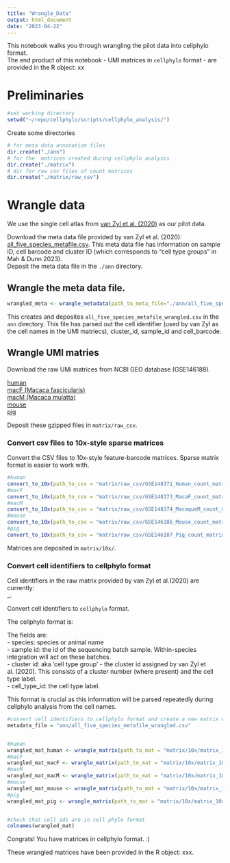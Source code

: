 ```yaml
---
title: "Wrangle_Data"
output: html_document
date: "2023-04-22"
---
```


This notebook walks you through wrangling the pilot data into cellphylo format.  
The end product of this notebook - UMI matrices in `cellphylo` format - are provided in the R object: xx  

# Preliminaries  
```r
#set working directory
setwd("~/repo/cellphylo/scripts/cellphylo_analysis/")

```

Create some directories  
```r

# for meta data annotation files
dir.create("./ann")
# for the  matrices created during cellphylo analysis
dir.create("./matrix")
# dir for raw csv files of count matrices 
dir.create("./matrix/raw_csv")

```

# Wrangle data  
We use the single cell atlas from [van Zyl et al.   (2020)](https://doi.org/10.1073/pnas.2001250117) as our pilot data.  

Download the meta data file provided by van Zyl et al. (2020):   [all_five_species_metafile.csv](https://singlecell.broadinstitute.org/single_cell/study/SCP780/).
This meta data file has information on sample ID, cell barcode and cluster ID (which corresponds to "cell type groups" in Mah & Dunn 2023).  
Deposit the meta data file in the `./ann` directory.  

## Wrangle the meta data file. 
```r

wrangled_meta <- wrangle_metadata(path_to_meta_file="./ann/all_five_species_metafile.csv")

```

This creates and deposites `all_five_species_metafile_wrangled.csv` in the `ann` directory. This file has parsed out the cell identifier (used by van Zyl as the cell names in the UMI matriecs), cluster_id, sample_id and cell_barcode.  

## Wrangle UMI matries  
Download the raw UMi matrices from NCBI GEO database (GSE146188).  

[human](https://www.ncbi.nlm.nih.gov/geo/query/acc.cgi?acc=GSE148371)  
[macF (Macaca fascicularis)](https://www.ncbi.nlm.nih.gov/geo/query/acc.cgi?acc=GSE148373)  
[macM (Macaca mulatta)](https://www.ncbi.nlm.nih.gov/geo/query/acc.cgi?acc=GSE148374)  
[mouse](https://www.ncbi.nlm.nih.gov/geo/query/acc.cgi?acc=GSE146186)  
[pig](https://www.ncbi.nlm.nih.gov/geo/query/acc.cgi?acc=GSE146187)  

Deposit these gzipped files in `matrix/raw_csv`.  

### Convert csv files to 10x-style sparse matrices  

Convert the CSV files to 10x-style feature-barcode matrices. Sparse matrix format is easier to work with.  

```r

#human
convert_to_10x(path_to_csv = "matrix/raw_csv/GSE148371_Human_count_matrix.csv.gz" ,  species_name = "human")
#macF
convert_to_10x(path_to_csv = "matrix/raw_csv/GSE148373_MacaF_count_matrix.csv.gz" ,  species_name = "macF")
#macM 
convert_to_10x(path_to_csv = "matrix/raw_csv/GSE148374_MacaqueM_count_matrix.csv.gz", species_name = "macM")
#mouse
convert_to_10x(path_to_csv = "matrix/raw_csv/GSE146186_Mouse_count_matrix.csv.gz" , species_name = "mouse")
#pig
convert_to_10x(path_to_csv = "matrix/raw_csv/GSE146187_Pig_count_matrix.csv.gz" , species_name = "pig")

```
Matrices are deposited in `matrix/10x/`.  

### Convert cell identifiers to cellphylo format  

Cell identifiers in the raw matrix provided by van Zyl et al.(2020) are currently:  
  <sample_id>_<cell_barcode>.  

Convert cell identifiers to `cellphylo` format.  

The cellphylo format is:  
  <species>_<sample_id>_<cluster_id>_<cell_type_id>_<cell_barcode>  

The fields are:  
  - species: species or animal name  
  - sample id: the id of the sequencing batch sample. Within-species integration will act on these batches.  
  - cluster id: aka 'cell type group' - the cluster id assigned by van Zyl et al. (2020). This consists of a cluster number (where present) and the cell type label.  
  - cell_type_id: the cell type label.  

This format is crucial as this information will be parsed repeatedly during cellphylo analysis from the cell names.  

```r

#convert cell identifiers to cellphylo format and create a new matrix with this new format
metadata_file = "ann/all_five_species_metafile_wrangled.csv" 


#human
wrangled_mat_human <- wrangle_matrix(path_to_mat = "matrix/10x/matrix_10x_human", metadata_file = metadata_file, species = "human")
#macF
wrangled_mat_macF <- wrangle_matrix(path_to_mat = "matrix/10x/matrix_10x_macF", metadata_file = metadata_file, species = "macF")
#macM
wrangled_mat_macM <- wrangle_matrix(path_to_mat = "matrix/10x/matrix_10x_macM", metadata_file = metadata_file, species = "macM")
#mouse
wrangled_mat_mouse <- wrangle_matrix(path_to_mat = "matrix/10x/matrix_10x_mouse", metadata_file = metadata_file, species = "mouse")
#pig
wrangled_mat_pig <- wrangle_matrix(path_to_mat = "matrix/10x/matrix_10x_pig", metadata_file = metadata_file, species = "pig")


#check that cell ids are in cell phylo format
colnames(wrangled_mat)

```


Congrats! You have matrices in cellphylo format. :)  

These wrangled matrices have been provided in the R object: xxx.  

